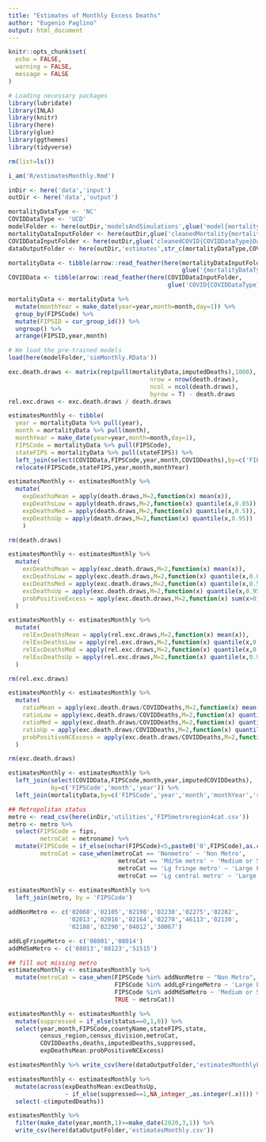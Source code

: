 ```yaml
---
title: "Estimates of Monthly Excess Deaths"
author: "Eugenio Paglino"
output: html_document
---
```


```r
knitr::opts_chunk$set(
  echo = FALSE,
  warning = FALSE,
  message = FALSE
)
```

```r
# Loading necessary packages
library(lubridate)
library(INLA)
library(knitr)
library(here)
library(glue)
library(ggthemes)
library(tidyverse)
```

```r
rm(list=ls())

i_am('R/estimatesMonthly.Rmd')

inDir <- here('data','input')
outDir <- here('data','output')

mortalityDataType <- 'NC'
COVIDDataType <- 'UCD'
modelFolder <- here(outDir,'modelsAndSimulations',glue('model{mortalityDataType}'))
mortalityDataInputFolder <- here(outDir,glue('cleanedMortality{mortalityDataType}Data'))
COVIDDataInputFolder <- here(outDir,glue('cleanedCOVID{COVIDDataType}Data'))
dataOutputFolder <- here(outDir,'estimates',str_c(mortalityDataType,COVIDDataType))
```

```r
mortalityData <- tibble(arrow::read_feather(here(mortalityDataInputFolder,
                                                 glue('{mortalityDataType}MonthlyData.feather'))))
COVIDData <- tibble(arrow::read_feather(here(COVIDDataInputFolder,
                                             glue('COVID{COVIDDataType}MonthlyData.feather'))))
```

```r
mortalityData <- mortalityData %>%
  mutate(monthYear = make_date(year=year,month=month,day=1)) %>%
  group_by(FIPSCode) %>%
  mutate(FIPSID = cur_group_id()) %>%
  ungroup() %>%
  arrange(FIPSID,year,month)
```

```r
# We load the pre-trained models
load(here(modelFolder,'simMonthly.RData'))
```

```r
exc.death.draws <- matrix(rep(pull(mortalityData,imputedDeaths),1000),
                                        nrow = nrow(death.draws), 
                                        ncol = ncol(death.draws),
                                        byrow = T) - death.draws 
rel.exc.draws <- exc.death.draws / death.draws
```

```r
estimatesMonthly <- tibble(
  year = mortalityData %>% pull(year),
  month = mortalityData %>% pull(month),
  monthYear = make_date(year=year,month=month,day=1),
  FIPSCode = mortalityData %>% pull(FIPSCode),
  stateFIPS = mortalityData %>% pull(stateFIPS)) %>%
  left_join(select(COVIDData,FIPSCode,year,month,COVIDDeaths),by=c('FIPSCode','year','month')) %>%
  relocate(FIPSCode,stateFIPS,year,month,monthYear)
```

```r
estimatesMonthly <- estimatesMonthly %>%
  mutate(
    expDeathsMean = apply(death.draws,M=2,function(x) mean(x)),
    expDeathsLow = apply(death.draws,M=2,function(x) quantile(x,0.05)),
    expDeathsMed = apply(death.draws,M=2,function(x) quantile(x,0.5)),
    expDeathsUp = apply(death.draws,M=2,function(x) quantile(x,0.95))
    )

rm(death.draws)
```

```r
estimatesMonthly <- estimatesMonthly %>%
  mutate(
    excDeathsMean = apply(exc.death.draws,M=2,function(x) mean(x)),
    excDeathsLow = apply(exc.death.draws,M=2,function(x) quantile(x,0.05)),
    excDeathsMed = apply(exc.death.draws,M=2,function(x) quantile(x,0.5)),
    excDeathsUp = apply(exc.death.draws,M=2,function(x) quantile(x,0.95)),
    probPositiveExcess = apply(exc.death.draws,M=2,function(x) sum(x>0)/length(x))
  )

```

```r
estimatesMonthly <- estimatesMonthly %>%
  mutate(
    relExcDeathsMean = apply(rel.exc.draws,M=2,function(x) mean(x)),
    relExcDeathsLow = apply(rel.exc.draws,M=2,function(x) quantile(x,0.05,na.rm=T)),
    relExcDeathsMed = apply(rel.exc.draws,M=2,function(x) quantile(x,0.5,na.rm=T)),
    relExcDeathsUp = apply(rel.exc.draws,M=2,function(x) quantile(x,0.95,na.rm=T))
  )

rm(rel.exc.draws)
```

```r
estimatesMonthly <- estimatesMonthly %>%
  mutate(
    ratioMean = apply(exc.death.draws/COVIDDeaths,M=2,function(x) mean(x,na.rm=T)),
    ratioLow = apply(exc.death.draws/COVIDDeaths,M=2,function(x) quantile(x,0.05,na.rm=T)),
    ratioMed = apply(exc.death.draws/COVIDDeaths,M=2,function(x) quantile(x,0.5,na.rm=T)),
    ratioUp = apply(exc.death.draws/COVIDDeaths,M=2,function(x) quantile(x,0.95,na.rm=T)),
    probPositiveNCExcess = apply(exc.death.draws/COVIDDeaths,M=2,function(x) sum(x>1,na.rm=T)/length(x))
  )

rm(exc.death.draws)
```

```r
estimatesMonthly <- estimatesMonthly %>%
  left_join(select(COVIDData,FIPSCode,month,year,imputedCOVIDDeaths),
            by=c('FIPSCode','month','year')) %>%
  left_join(mortalityData,by=c('FIPSCode','year','month','monthYear','stateFIPS'))
```

```r
## Metropolitan status
metro <- read_csv(here(inDir,'utilities','FIPSmetroregion4cat.csv'))
metro <- metro %>%
  select(FIPSCode = fips,
         metroCat = metroname) %>%
  mutate(FIPSCode = if_else(nchar(FIPSCode)<5,paste0('0',FIPSCode),as.character(FIPSCode)),
         metroCat = case_when(metroCat == 'Nonmetro' ~ 'Non Metro',
                               metroCat == 'Md/Sm metro' ~ 'Medium or Small Metro',
                               metroCat == 'Lg fringe metro' ~ 'Large Fringe Metro' ,
                               metroCat == 'Lg central metro' ~ 'Large Central Metro'))
  
estimatesMonthly <- estimatesMonthly %>%
  left_join(metro, by = 'FIPSCode')
```

```r
addNonMetro <- c('02068','02105','02198','02230','02275','02282', 
                 '02013','02016','02164','02270','46113','02130',
                 '02188','02290','04012','30067')

addLgFringeMetro <- c('08001','08014')
addMdSmMetro <- c('08013','08123','51515')

## fill out missing metro
estimatesMonthly <- estimatesMonthly %>%
  mutate(metroCat = case_when(FIPSCode %in% addNonMetro ~ "Non Metro",
                              FIPSCode %in% addLgFringeMetro ~ 'Large Fringe Metro',
                              FIPSCode %in% addMdSmMetro ~ 'Medium or Small Metro',
                              TRUE ~ metroCat))
```

```r
estimatesMonthly <- estimatesMonthly %>% 
  mutate(suppressed = if_else(status==0,1,0)) %>%
  select(year,month,FIPSCode,countyName,stateFIPS,state,
         census_region,census_division,metroCat,
         COVIDDeaths,deaths,imputedDeaths,suppressed,
         expDeathsMean:probPositiveNCExcess)
```

```r
estimatesMonthly %>% write_csv(here(dataOutputFolder,'estimatesMonthlyFull.csv'))
```

```r
estimatesMonthly <- estimatesMonthly %>%
  mutate(across(expDeathsMean:excDeathsUp, 
                ~ if_else(suppressed==1,NA_integer_,as.integer(.x)))) %>%
  select(-c(imputedDeaths))
```

```r
estimatesMonthly %>% 
  filter(make_date(year,month,1)>=make_date(2020,3,1)) %>%
  write_csv(here(dataOutputFolder,'estimatesMonthly.csv'))
```
